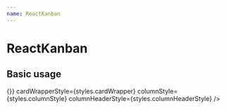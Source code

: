 ```yaml
---
name: ReactKanban
---
```



# ReactKanban

<PropsTable of={ReactKanban} />

## Basic usage

<Playground>
    <ReactKanban
      columns={columns}
      renderCard={renderCard}
      onDragEnd={() => {}}
      cardWrapperStyle={styles.cardWrapper}
      columnStyle={styles.columnStyle}
      columnHeaderStyle={styles.columnHeaderStyle}
    />
</Playground>